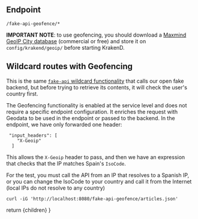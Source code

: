 
## Endpoint
```
/fake-api-geofence/*
```

**IMPORTANT NOTE**: to use geofencing, you should download a [Maxmind GeoIP City database](https://dev.maxmind.com/geoip/geolite2-free-geolocation-data?lang=en) (commercial or free) and store it on `config/krakend/geoip/` before starting KrakenD.

## Wildcard routes with Geofencing
This is the same [`fake-api` wildcard functionality](/use-cases/fake-api) that calls our open fake backend, but before trying to retrieve its contents, it will check the user's country first.

The Geofencing functionality is enabled at the service level and does not require a specific endpoint configuration. It enriches the request with Geodata to be used in the endpoint or passed to the backend. In the endpoint, we have only forwarded one header:

```
 "input_headers": [
    "X-Geoip"
  ]
```

This allows the `X-Geoip` header to pass, and then we have an expression that checks that the IP matches Spain's `IsoCode`.

For the test, you must call the API from an IP that resolves to a Spanish IP, or you can change the IsoCode to your country and call it from the Internet (local IPs do not resolve to any country)

```
curl -iG 'http://localhost:8080/fake-api-geofence/articles.json'
```

  return <MdxLayout>{children}</MdxLayout>
}
